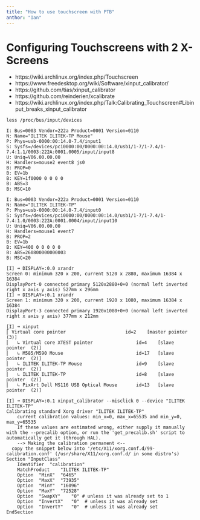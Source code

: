 ```yaml
---
title: "How to use touchscreen with PTB"
anthor: "Ian"
---
```


# Configuring Touchscreens with 2 X-Screens

* https://wiki.archlinux.org/index.php/Touchscreen
* https://www.freedesktop.org/wiki/Software/xinput_calibrator/
* https://github.com/tias/xinput_calibrator
* https://github.com/reinderien/xcalibrate
* https://wiki.archlinux.org/index.php/Talk:Calibrating_Touchscreen#Libinput_breaks_xinput_calibrator


```
less /proc/bus/input/devices
```

```
I: Bus=0003 Vendor=222a Product=0001 Version=0110
N: Name="ILITEK ILITEK-TP Mouse"
P: Phys=usb-0000:00:14.0-7.4/input1
S: Sysfs=/devices/pci0000:00/0000:00:14.0/usb1/1-7/1-7.4/1-7.4:1.1/0003:222A:0001.0005/input/input8
U: Uniq=V06.00.00.00
H: Handlers=mouse2 event8 js0 
B: PROP=0
B: EV=1b
B: KEY=1f0000 0 0 0 0
B: ABS=3
B: MSC=10

I: Bus=0003 Vendor=222a Product=0001 Version=0110
N: Name="ILITEK ILITEK-TP"
P: Phys=usb-0000:00:14.0-7.4/input0
S: Sysfs=/devices/pci0000:00/0000:00:14.0/usb1/1-7/1-7.4/1-7.4:1.0/0003:222A:0001.0004/input/input10
U: Uniq=V06.00.00.00
H: Handlers=mouse1 event7 
B: PROP=2
B: EV=1b
B: KEY=400 0 0 0 0 0
B: ABS=260800000000003
B: MSC=20
```


```
[I] ➜ DISPLAY=:0.0 xrandr
Screen 0: minimum 320 x 200, current 5120 x 2880, maximum 16384 x 16384
DisplayPort-0 connected primary 5120x2880+0+0 (normal left inverted right x axis y axis) 527mm x 296mm
[I] ➜ DISPLAY=:0.1 xrandr                                 
Screen 1: minimum 320 x 200, current 1920 x 1080, maximum 16384 x 16384
DisplayPort-3 connected primary 1920x1080+0+0 (normal left inverted right x axis y axis) 377mm x 212mm
```


```
[I] ➜ xinput             
⎡ Virtual core pointer                    	id=2	[master pointer  (3)]
⎜   ↳ Virtual core XTEST pointer              	id=4	[slave  pointer  (2)]
⎜   ↳ M585/M590 Mouse                         	id=17	[slave  pointer  (2)]
⎜   ↳ ILITEK ILITEK-TP Mouse                  	id=9	[slave  pointer  (2)]
⎜   ↳ ILITEK ILITEK-TP                        	id=8	[slave  pointer  (2)]
⎜   ↳ PixArt Dell MS116 USB Optical Mouse     	id=13	[slave  pointer  (2)]
```


```
[I] ➜ DISPLAY=:0.1 xinput_calibrator --misclick 0 --device "ILITEK ILITEK-TP" 
Calibrating standard Xorg driver "ILITEK ILITEK-TP"
	current calibration values: min_x=0, max_x=65535 and min_y=0, max_y=65535
	If these values are estimated wrong, either supply it manually with the --precalib option, or run the 'get_precalib.sh' script to automatically get it (through HAL).
	--> Making the calibration permanent <--
  copy the snippet below into '/etc/X11/xorg.conf.d/99-calibration.conf' (/usr/share/X11/xorg.conf.d/ in some distro's)
Section "InputClass"
	Identifier	"calibration"
	MatchProduct	"ILITEK ILITEK-TP"
	Option	"MinX"	"6465"
	Option	"MaxX"	"73935"
	Option	"MinY"	"16096"
	Option	"MaxY"	"72528"
	Option	"SwapXY"	"0" # unless it was already set to 1
	Option	"InvertX"	"0"  # unless it was already set
	Option	"InvertY"	"0"  # unless it was already set
EndSection
```




